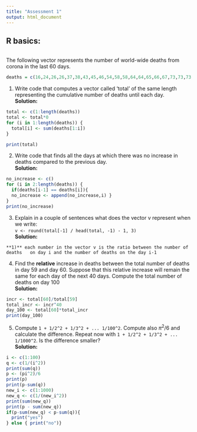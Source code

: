 ---
title: "Assessment 1"
output: html_document
---
## R basics:
```{r, echo=FALSE}
```


The following vector represents the number of world-wide deaths from corona in the last 60 days. 
```{r}
deaths = c(16,24,26,26,37,38,43,45,46,54,58,58,64,64,65,66,67,73,73,73,81,83,85,86,89,97,97,98,100,102,105,106,107,108,113,117,121,122,136,143,143,146,158,198,228,271,332,353,405,447,642,687,817,972,1079,1356,1625,1629,1873,2381)
```


1. Write code that computes a vector called 'total' of the same length representing the cumulative number of deaths until each day. <br>
    **Solution:**
```{r}
total <- c(1:length(deaths))
total <- total*0
for (i in 1:length(deaths)) {
  total[i] <- sum(deaths[1:i])
}

print(total)
```

2. Write code that finds all the days at which there was no increase in deaths compared to the previous day. <br>
    **Solution:**
```{r}
no_increase <- c()
for (i in 2:length(deaths)) {
  if(deaths[i-1] == deaths[i]){
  no_increase <- append(no_increase,i) }
}
print(no_increase)
```


3. Explain in a couple of sentences what does the vector v represent when we write: <br>
`v <- round(total[-1] / head(total, -1) - 1, 3)` <br>
    **Solution:**  
    
`**1)** each number in the vector v is the ratio between the number of deaths 
 on day i and the number of deaths on the day i-1  `

4. Find the **relative** increase in deaths between the total number of deaths in day 59 and day 60. Suppose that this relative increase will remain the same for each day of the next 40 days. Compute the total number of deaths on day 100 <br>
    **Solution:**
```{r}
incr <- total[60]/total[59]
total_incr <- incr^40
day_100 <- total[60]*total_incr
print(day_100)
```


5. Compute `1 + 1/2^2 + 1/3^2 + ... 1/100^2`. Compute also $\pi^{2}/6$ and calculate the difference. 
Repeat now with `1 + 1/2^2 + 1/3^2 + ... 1/1000^2`. Is the difference smaller?
<br>
    **Solution:**
```{r}
i <- c(1:100)
q <- c(1/(i^2))
print(sum(q))
p <- (pi^2)/6
print(p)
print(p-sum(q))
new_i <- c(1:1000)
new_q <- c(1/(new_i^2))
print(sum(new_q))
print(p - sum(new_q))
if(p-sum(new_q) < p-sum(q)){
  print("yes")
} else { print("no")}
```